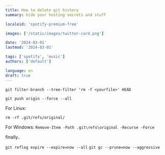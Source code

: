 ```yaml
---
title: How to delete git history
summary: hide your hosting secrets and stuff

localeid: 'spotify-premium-free'

images: ['/static/images/twitter-card.png']

date: '2024-03-01'
lastmod: '2024-03-01'

tags: ['spotify', 'music']
authors: ['default']

language: en
draft: true
---
```


`git filter-branch --tree-filter 'rm -f <yourfile>' HEAD`

`git push origin --force --all`

For Linux:

`rm -rf .git/refs/original/`

For Windows:
`Remove-Item -Path .git\refs\original -Recurse -Force`

finally..

`git reflog expire --expire=now --all`
`git gc --prune=now --aggressive`
